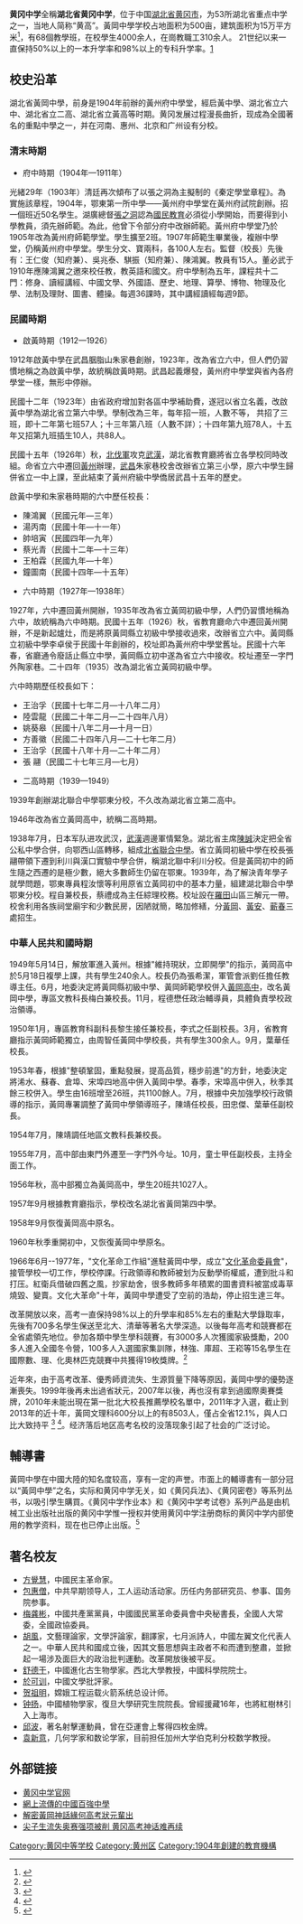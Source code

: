 {{refimprove|time=2015-05-25T14:51:05+00:00}}
{{高中
 |名稱          = 湖北省黄冈中学
 |圖像          = View in Huanggang City Qihuang Middle School 2.jpg
 |圖像大小      = 
 |圖像說明      = 老校区（现启黄中学）
 |外文名稱      = Huanggang High School
 |校訓          = 弘德尚学，笃行致远
 |理念          = 
 |建校          = 1904年
 |校慶日        = 
 |類型          = [[公立學校|公立學校]]
 |共學或別學    = [[男女共學|男女共學]]
 |宗教          =
 |課程          = [[全日制學校|全日制課程]]
 |單位制或學年制= [[學歷階段|學年制]]
 |學科          = [[普通型高級中學|普通科]]
 |學期          = 
 |年級          =
 |班級          = 
 |創立者        = 
 |党委书记     =
 |校長          = 何兰田
 |副校長        = 
 |教師          =
 |職工          =
 |學生          = 
 |面積          = 150000[[平方米|平方米]]
 |建築面積      =
 |舊校名        = [[黄州府|黄州府]]中学堂
 |free_label    =
 |free_text     = 
 |free_label2    =
 |free_text2     = 
 |free_label3    =
 |free_text3     = 
 |free_label4    =
 |free_text4     = 
 |free_label5    =
 |free_text5     = 
 |體育項目      =
 |校色          =  [[红色|红色]]
 |刊物          = 
 |吉祥物        =
 |隸屬          = 黄冈市教育局
 |學區          =
 |地址          = {{CHN}}[[湖北省|湖北省]][[黄冈市|黄冈市]][[黄州区|黄州区]]南湖路 1 号
 |座標          = 
 |郵編          = 438000
 |電話          = 
 |網站          = {{URL|http://www.hbshgzx.com/}}
 |標誌          = 
 |腳註          =
}}
'''黄冈中学'''全稱'''湖北省黄冈中学'''，位于中国[[湖北省|湖北省]][[黄冈市|黄冈市]]，为53所湖北省重点中学之一，当地人简称“黄高”。黃岡中學学校占地面积为500亩，建筑面积为15万平方米<ref>{{Cite web|title=湖北省黄冈中学简介|url=http://www.hbshgzx.com/rshg/xxjj/2020-11-21/1.html}}</ref>，有68個教學班，在校學生4000余人，在崗教職工310余人。
21世纪以来一直保持50%以上的一本升学率和98%以上的专科升学率。[http://edu.sina.com.cn/gaokao/2013-07-08/0903387789.shtml]

==校史沿革==
湖北省黃岡中學，前身是1904年前辦的黃州府中學堂，經启黃中學、湖北省立六中、湖北省立二高、湖北省立黃高等时期。黄冈发展过程漫長曲折，现成為全國著名的重點中學之一，并在河南、惠州、北京和广州设有分校。 
 
===清末時期===

*府中時期（1904年—1911年）
光緒29年（1903年）清廷再次傾布了以張之洞為主擬制的《秦定學堂章程》。為實施該章程，1904年，鄂東第一所中學——黃州府中學堂在黃州府試院創辦。招一個班近50名學生。湖廣總督[[張之洞|張之洞]]認為[[國民教育|國民教育]]必須從小學開始，而要得到小學教員，須先辦師範。為此，他曾下令部分府中改辦師範。黃州府中學堂乃於1905年改為黃州府師範學堂。學生擴至2班。1907年師範生畢業後，複辦中學堂，仍稱黃州府中學堂。學生分文、寶兩科，各100人左右。監督（校長）先後有：王仁俊（知府兼）、吳兆泰、騏振（知府兼）、陳鴻翼。教員有15人。董必武于1910年應陳鴻翼之邀來校任教，教英語和國文。府中學制為五年，課程共十二門：修身、讀經講經、中國文學、外國語、歷史、地理、算學、博物、物理及化學、法制及理財、圖書、體操。每週36課時，其中講經讀經每週9節。
 
===民國時期===
*啟黃時期（1912—1926）
1912年啟黃中學在武昌胭脂山朱家巷創辦，1923年，改為省立六中，但人們仍習慣地稱之為啟黃中學，故統稱啟黃時期。武昌起義爆發，黃州府中學堂與省內各府學堂一樣，無形中停辦。

民國十二年（1923年）由省政府增加對各區中學補助費，遂冠以省立名義，改啟黃中學為湖北省立第六中學。學制改為三年，每年招一班，人數不等， 共招了三班，即十二年第七班57人；十三年第八班（人數不詳）；十四年第九班78人，十五年又招第九班插生10人，共88人。

民國十五年（1926年）秋，[[北伐軍|北伐軍]]攻克[[武漢|武漢]]，湖北省教育廳將省立各學校同時改組。命省立六中遷回[[黃州|黃州]]辦理，[[武昌|武昌]]朱家巷校舍改辦省立第三小學，原六中學生歸併省立一中上課，至此結束了黃州府級中學僑居武昌十五年的歷史。

啟黃中學和朱家巷時期的六中歷任校長：
*陳鴻翼（民國元年—三年） 
*湯丙南（民國十年—十一年）
*帥培寅（民國四年—九年）
*蔡光青（民國十二年—十三年）
*王柏霖（民國九年—十年）
*鐘圖南（民國十四年—十五年）

*六中時期（1927年—1938年）
1927年，六中遷回黃州開辦，1935年改為省立黃岡初級中學，人們仍習慣地稱為六中，故統稱為六中時期。民國十五年（1926）秋，省教育廳命六中遷回黃州開辦，不是新起爐灶，而是將原黃岡縣立初級中學接收過來，改辦省立六中。黃岡縣立初級中學李卓侯于民國十年創辦的，校址即為黃州府中學堂舊址。民國十六年春，省廳通令廢話止縣立中學，黃岡縣立初中遂為省立六中接收。校址遷至一字門外陶家巷。二十四年（1935）改為湖北省立黃岡初級中學。 

六中時期歷任校長如下：
*王治孚（民國十七年二月—十八年二月）
*陸雲龍（民國二十年二月—二十四年八月）
*姚葵皋（民國十八年二月—十月一日）
*方善徽（民國二十四年八月—二十七年二月）
*王治孚（民國十八年十月—二十年二月）
*張  翮（民國二十七年三月—七月）
 
*二高時期（1939—1949）

1939年創辦湖北聯合中學鄂東分校，不久改為湖北省立第二高中。

1946年改為省立黃岡高中，統稱二高時期。

1938年7月，日本军队进攻武汉，[[武漢|武漢]]週邊軍情緊急。湖北省主席[[陳誠|陳誠]]決定把全省公私中學合併，向鄂西山區轉移，組成[[北省聯合中學|北省聯合中學]]。省立黃岡初級中學在校長張翮帶領下遷到利川與漢口實驗中學合併，稱湖北聯中利川分校。但是黃岡初中的師生隨之西遷的是極少數，絕大多數師生仍留在鄂東。1939年，為了解決青年學子就學問題，鄂東專員程汝懷等利用原省立黃岡初中的基本力量，組建湖北聯合中學鄂東分校。程自兼校長，蔡禮成為主任綜理校務。校址設在[[羅田|羅田]]山區三解元一帶。校舍利用各族祠堂廟宇和少數民房，因陋就簡，略加修繕，分[[黃岡|黃岡]]、[[红安|黃安]]、[[蕲春|蕲春]]三處招生。
 
===中華人民共和國時期===
1949年5月14日，解放軍進入黃州。根據"維持現狀，立即開學"的指示，黃岡高中於5月18日複學上課，共有學生240余人。校長仍為張希潔，軍管會派劉任擔任教導主任。6月，地委決定將黃岡縣初級中學、黃岡師範學校併入[[黃岡高中|黃岡高中]]，改名黃岡中學，專區文教科長梅白兼校長。11月，程德懋任政治輔導員，具體負責學校政治領導。

1950年1月，專區教育科副科長黎生接任兼校長，李式之任副校長。3月，省教育廳指示黃岡師範獨立，由周智任黃岡中學校長，共有學生300余人。9月，葉華任校長。

1953年春，根據"整頓鞏固，重點發展，提高品質，穩步前進"的方針，地委決定將浠水、蘇春、倉埠、宋埠四地高中併入黃岡中學。春季，宋埠高中併入，秋季其餘三校併入。學生由16班增至26班，共1100餘人。7月，根據中央加強學校行政領導的指示，黃岡專署調整了黃岡中學領導班子，陳靖任校長，田忠傑、葉華任副校長。

1954年7月，陳靖調任地區文教科長兼校長。 

1955年7月，高中部由東門外遷至一字門外今址。10月，童士甲任副校長，主持全面工作。

1956年秋，高中部獨立為黃岡高中，學生20班共1027人。

1957年9月根據教育廳指示，學校改名湖北省黃岡第四中學。
 
1958年9月恢復黃岡高中原名。

1960年秋季重開初中，又恢復黃岡中學原名。

1966年6月--1977年，"文化革命工作組"進駐黃岡中學，成立"[[文化革命委員會|文化革命委員會]]"，接管學校一切工作，學校停課。行政領導和教師被划为反動學術權威，遭到批斗和打压。紅衛兵借破四舊之風，抄家劫舍，很多教師多年積累的圖書資料被當成毒草燒毀、變賣。文化大革命"十年，黃岡中學遭受了空前的浩劫，停止招生達三年。

改革開放以來，高考一直保持98%以上的升學率和85%左右的重點大學錄取率，先後有700多名學生保送至北大、清華等著名大學深造。以後每年高考和競賽都在全省處領先地位。參加各類中學生學科競賽，有3000多人次獲國家級獎勵，200多人進入全國冬令營，100多人入選國家集訓隊，林強、庫超、王崧等15名學生在國際數、理、化奧林匹克競賽中共獲得19枚獎牌。<ref>{{Cite web |url = http://www.hbshgzx.com/Article/rshg/xxjj/2140.html |title = 湖北省黄冈中学简介 }}</ref>

近年來，由于高考改革、優秀師資流失、生源質量下降等原因，黃岡中學的優勢逐漸喪失。1999年後再未出過省狀元，2007年以後，再也沒有拿到過國際奧賽獎牌，2010年未能出現在第一批北大校長推薦學校名單中，2011年才入選，截止到2013年的近十年，黃岡文理科600分以上的有8503人，僅占全省12.1%，與人口比大致持平 <ref>{{Cite web |url = http://news.sina.com.cn/c/2015-04-06/035231684719.shtml |title = 湖北黄冈中学辉煌不再 近14年来未出过省状元 }}</ref> <ref>{{Cite web |url = http://zqb.cyol.com/html/2013-07/08/nw.D110000zgqnb_20130708_1-03.htm |title = 黄冈中学为何辉煌难续 }}</ref>。经济落后地区高考名校的没落现象引起了社会的广泛讨论。

==輔導書==
{{main|黃岡密卷}}
黃岡中學在中國大陸的知名度较高，享有一定的声誉。市面上的輔導書有一部分冠以“黃岡中學”之名，实际和黄冈中学无关，如《黄冈兵法》、《黄冈密卷》等系列丛书，以吸引學生購買。《黄冈中学作业本》和《黄冈中学考试卷》系列产品是由机械工业出版社出版的黄冈中学惟一授权并使用黄冈中学注册商标的黄冈中学内部使用的教学资料，现在也已停止出版。<ref>{{cite news |title=《黄冈密卷》出自黄冈中学？校方：无教师参与编写 |url=http://www.guancha.cn/culture/2018_06_07_459209.shtml |accessdate=2018-06-07 |agency=北京青年报 |publisher=观察者 |date=2018-06-07}}</ref>

==著名校友==

*[[方覺慧|方覺慧]]，中國民主革命家。
*[[包惠僧|包惠僧]]，中共早期领导人，工人运动活动家。历任内务部研究员、参事、国务院参事。
*[[梅龚彬|梅龚彬]]，中國共產黨黨員，中國國民黨革命委員會中央秘書長，全國人大常委，全國政協委員。
*[[胡風|胡風]]，文藝理論家，文學評論家，翻譯家，七月派詩人，中國左翼文化代表人之一。中華人民共和國成立後，因其文藝思想與主政者不和而遭到整肅，並掀起一場涉及面巨大的政治批判運動。改革開放後被平反。
*[[舒德干|舒德干]]，中國進化古生物學家。西北大學教授，中國科學院院士。
*[[於可训|於可训]]，中國文學批評家。
*[[贺祖明|贺祖明]]，嫦娥工程运载火箭系统总设计师。
*[[钟扬|钟扬]]，中國植物學家，復旦大學研究生院院長。曾經援藏16年，也將紅樹林引入上海市。
*[[邱波|邱波]]，著名射擊運動員，曾在亞運會上奪得四枚金牌。
*[[袁新意|袁新意]]，几何学家和数论学家，目前担任加州大学伯克利分校数学教授。

==外部链接==
*[http://www.hbshgzx.com/ 黄冈中学官网]{{zh-cn}}
*[http://news.sohu.com/20070521/n250136587.shtml/ 網上流傳的中國百強中學]
*[http://news.sohu.com/20010810/n250142832_1.shtml/ 解密黃岡神話緣何高考狀元輩出]
*[http://edu.sina.com.cn/gaokao/2013-07-08/0903387789.shtml 尖子生流失奥赛强项被削 黄冈高考神话难再续]

{{湖北省示范中学}}

[[Category:黄冈中等学校|Category:黄冈中等学校]]
[[Category:黄州区|Category:黄州区]]
[[Category:1904年創建的教育機構|Category:1904年創建的教育機構]]